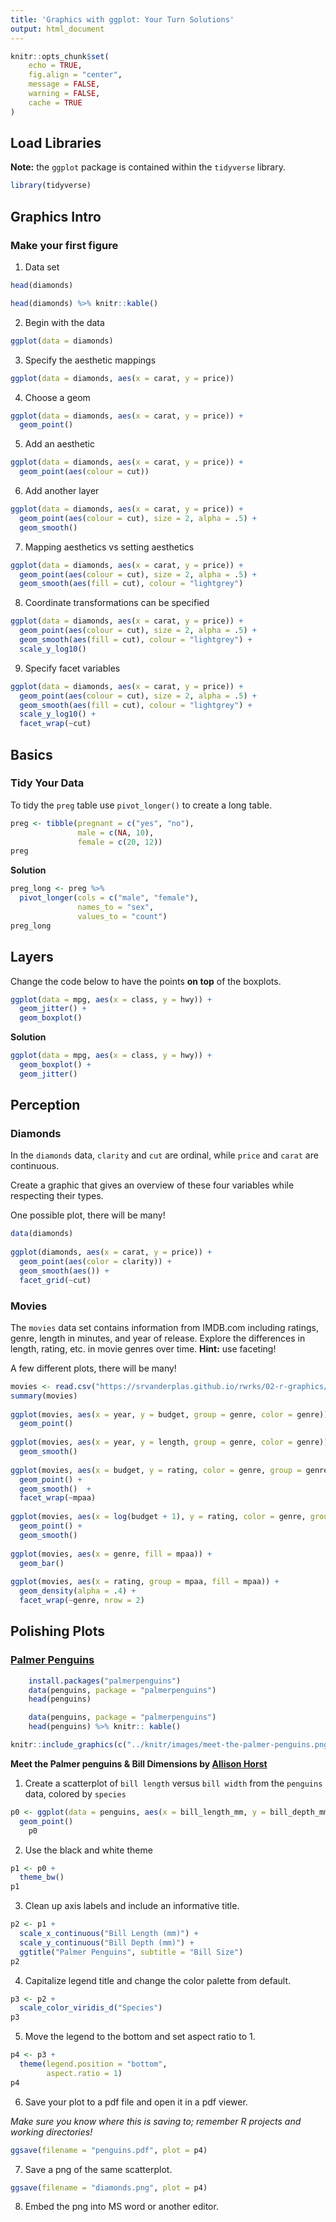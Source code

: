 ```yaml
---
title: 'Graphics with ggplot: Your Turn Solutions'
output: html_document
---
```


```r
knitr::opts_chunk$set(
	echo = TRUE,
	fig.align = "center",
	message = FALSE,
	warning = FALSE,
	cache = TRUE
)
```

## Load Libraries

**Note:** the `ggplot` package is contained within the `tidyverse` library.

```r
library(tidyverse)
```

## Graphics Intro

### Make your first figure

1. Data set

```r
head(diamonds)
```

```r
head(diamonds) %>% knitr::kable()
```

2. Begin with the data
```r
ggplot(data = diamonds)
```

3. Specify the aesthetic mappings
```r
ggplot(data = diamonds, aes(x = carat, y = price))
```

4. Choose a geom
```r
ggplot(data = diamonds, aes(x = carat, y = price)) +
  geom_point()
```

5. Add an aesthetic
```r
ggplot(data = diamonds, aes(x = carat, y = price)) +
  geom_point(aes(colour = cut))
```

6. Add another layer
```r
ggplot(data = diamonds, aes(x = carat, y = price)) +
  geom_point(aes(colour = cut), size = 2, alpha = .5) +
  geom_smooth()
```

7. Mapping aesthetics vs setting aesthetics
```r
ggplot(data = diamonds, aes(x = carat, y = price)) +
  geom_point(aes(colour = cut), size = 2, alpha = .5) +
  geom_smooth(aes(fill = cut), colour = "lightgrey") 
```

8. Coordinate transformations can be specified
```r
ggplot(data = diamonds, aes(x = carat, y = price)) +
  geom_point(aes(colour = cut), size = 2, alpha = .5) +
  geom_smooth(aes(fill = cut), colour = "lightgrey") +
  scale_y_log10()
```

9. Specify facet variables
```r
ggplot(data = diamonds, aes(x = carat, y = price)) +
  geom_point(aes(colour = cut), size = 2, alpha = .5) +
  geom_smooth(aes(fill = cut), colour = "lightgrey") +
  scale_y_log10() +
  facet_wrap(~cut)
```


## Basics

### Tidy Your Data

To tidy the `preg` table use `pivot_longer()` to create a long table.

```r
preg <- tibble(pregnant = c("yes", "no"),
               male = c(NA, 10),
               female = c(20, 12))
preg
```

**Solution**

```r
preg_long <- preg %>%
  pivot_longer(cols = c("male", "female"),
               names_to = "sex",
               values_to = "count")
preg_long
```

## Layers 

Change the code below to have the points **on top** of the boxplots.
```r
ggplot(data = mpg, aes(x = class, y = hwy)) + 
  geom_jitter() + 
  geom_boxplot()
```

**Solution**
```r
ggplot(data = mpg, aes(x = class, y = hwy)) + 
  geom_boxplot() +
  geom_jitter() 
```

## Perception

### Diamonds
	
In the `diamonds` data, `clarity` and `cut` are ordinal, while `price` and `carat` are continuous. 

Create a graphic that gives an overview of these four variables while respecting their types.

One possible plot, there will be many!

```r
data(diamonds)
	
ggplot(diamonds, aes(x = carat, y = price)) +
  geom_point(aes(color = clarity)) + 
  geom_smooth(aes()) + 
  facet_grid(~cut)
```
	
### Movies

The `movies` data set contains information from IMDB.com including ratings, genre, length in minutes, and year of release. Explore the differences in length, rating, etc. in movie genres over time. **Hint:** use faceting!
	  
A few different plots, there will be many!

```r
movies <- read.csv("https://srvanderplas.github.io/rwrks/02-r-graphics/data/MovieSummary.csv")
summary(movies)
	
ggplot(movies, aes(x = year, y = budget, group = genre, color = genre)) + 
  geom_point()
	
ggplot(movies, aes(x = year, y = length, group = genre, color = genre)) +
  geom_smooth()	
	 
ggplot(movies, aes(x = budget, y = rating, color = genre, group = genre)) + 
  geom_point() +
  geom_smooth()  + 
  facet_wrap(~mpaa)
	
ggplot(movies, aes(x = log(budget + 1), y = rating, color = genre, group = genre)) + 
  geom_point() +
  geom_smooth() 
	
ggplot(movies, aes(x = genre, fill = mpaa)) + 
  geom_bar() 
	
ggplot(movies, aes(x = rating, group = mpaa, fill = mpaa)) + 
  geom_density(alpha = .4) + 
  facet_wrap(~genre, nrow = 2)
```

## Polishing Plots

### [Palmer Penguins](https://allisonhorst.github.io/palmerpenguins/)

```r
	install.packages("palmerpenguins")
	data(penguins, package = "palmerpenguins")
	head(penguins)
```

```r
	data(penguins, package = "palmerpenguins")
	head(penguins) %>% knitr:: kable()
```

```r

knitr::include_graphics(c("../knitr/images/meet-the-palmer-penguins.png","../knitr/images/culmen_depth.png"))

```

**Meet the Palmer penguins & Bill Dimensions by [Allison Horst](https://www.allisonhorst.com/)**

1. Create a scatterplot of `bill length` versus `bill width` from the `penguins` data, colored by `species`

```r
p0 <- ggplot(data = penguins, aes(x = bill_length_mm, y = bill_depth_mm, color = species)) +
  geom_point()
	p0
```
	
2. Use the black and white theme
```r
p1 <- p0 + 
  theme_bw()
p1
```
	
3. Clean up axis labels and include an informative title.

```r
p2 <- p1 +
  scale_x_continuous("Bill Length (mm)") +
  scale_y_continuous("Bill Depth (mm)") +
  ggtitle("Palmer Penguins", subtitle = "Bill Size")
p2
```
	
4. Capitalize legend title and change the color palette from default.
```r
p3 <- p2 +
  scale_color_viridis_d("Species")
p3
```

5. Move the legend to the bottom and set aspect ratio to 1.
```r
p4 <- p3 + 
  theme(legend.position = "bottom",
        aspect.ratio = 1)
p4
```

6. Save your plot to a pdf file and open it in a pdf viewer. 

*Make sure you know where this is saving to; remember R projects and working directories!*

```r
ggsave(filename = "penguins.pdf", plot = p4)
```

7. Save a png of the same scatterplot. 
```r
ggsave(filename = "diamonds.png", plot = p4)
```
	
8. Embed the png into MS word or another editor.	 
